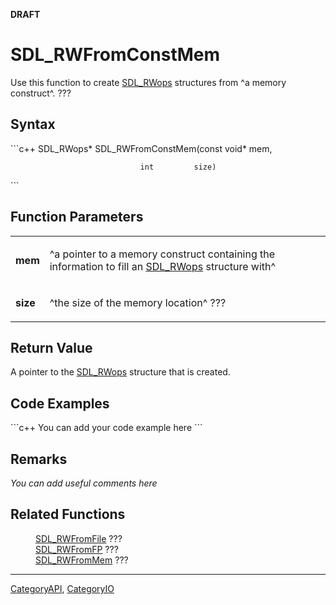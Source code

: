 <!-- pragma section-numbers off -->
<!-- pragma disable-camelcase -->
'''DRAFT'''

= SDL_RWFromConstMem =
Use this function to create [[SDL_RWops]] structures from ^a memory construct^. ???


== Syntax ==
```c++
SDL_RWops* SDL_RWFromConstMem(const void* mem,
                              int         size)
```

== Function Parameters ==
{|
|'''mem'''
|^a pointer to a memory construct containing the information to fill an [[SDL_RWops]] structure with^
|-
|'''size'''
|^the size of the memory location^ ???
|}

== Return Value ==
A pointer to the [[SDL_RWops]] structure that is created.

== Code Examples ==
```c++
You can add your code example here
```

== Remarks ==
''You can add useful comments here''

== Related Functions ==
:[[SDL_RWFromFile]] ???
:[[SDL_RWFromFP]] ???
:[[SDL_RWFromMem]] ???

----
[[CategoryAPI]], [[CategoryIO]]
